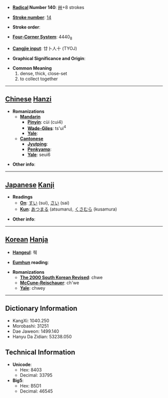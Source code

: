 * '''[[Wiktionary:Chinese radical index| Radical]] Number 140''': [[Wiktionary:Chinese radical index 艸|艸]]+8 strokes

* '''[[Wiktionary:Chinese total strokes index|Stroke number]]''': [[Wiktionary:Chinese total strokes index 14|14]]

* '''Stroke order''': 

* '''[[Wiktionary:Chinese four corner index|Four-Corner System]]''': 4440<sub>8</sub>

* '''[[Wiktionary:Chinese Cangjie index|Cangjie input]]''': 廿卜人十 (TYOJ)

* '''Graphical Significance and Origin''': 

* '''Common Meaning'''
*#dense, thick, close-set
*# to collect together


----

== [[Chinese]] [[Hanzi]] ==

* '''Romanizations'''
** '''[[Mandarin]]'''
*** '''[[Pinyin]]''': cùi (cui4)
*** '''[[Wade-Giles]]''': ts'ui<sup>4</sup>
*** '''[[Yale]]''': 
** '''[[Cantonese]]'''
*** '''[[Jyutping]]''':
*** '''[[Penkyamp]]''': 
*** '''[[Yale]]''': seui6

* '''Other info''': 

----

== [[Japanese]] [[Kanji]] ==

* '''Readings'''
** '''[[On]]''': [[すい]] (sui), [[さい]] (sai)
** '''[[Kun]]''': [[あつまる]] (atsumaru), [[くさむら]] (kusamura)

* '''Other info''':  

----

== [[Korean]] [[Hanja]] ==

* '''[[Hangeul]]''': 췌

* '''[[Eumhun]] reading''': 

* '''Romanizations'''
** '''[[The 2000 South Korean Revised Romanization|The 2000 South Korean Revised]]''': chwe
** '''[[McCune-Reischauer]]''': ch'we
** '''[[Yale]]''': chwey

----

== Dictionary Information ==

* KangXi: 1040.250
* Morobashi: 31251
* Dae Jaweon: 1499.140
* Hanyu Da Zidian: 53238.050

== Technical Information ==

* '''Unicode''':
** Hex: 8403
** Decimal: 33795
* '''Big5''':
** Hex: B5D1
** Decimal: 46545
